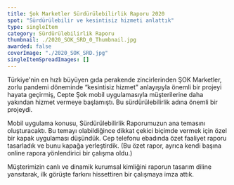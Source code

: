 ```yaml
---
title: Şok Marketler Sürdürülebilirlik Raporu 2020
spot: "Sürdürülebilir ve kesintisiz hizmeti anlattık"
type: singleItem
category: Sürdürülebilirlik Raporu
thumbnail: ./2020_SOK_SRD_0_Thumbnail.jpg
awarded: false
coverImage: "./2020_SOK_SRD.jpg"
singleItemSpreadImages: []
---
```


Türkiye'nin en hızlı büyüyen gıda perakende zincirlerinden ŞOK Marketler, zorlu pandemi döneminde “kesintisiz hizmet” anlayışıyla önemli bir projeyi hayata geçirmiş, Cepte Şok mobil uygulamasıyla müşterilerine daha yakından hizmet vermeye başlamıştı. Bu sürdürülebilirlik adına önemli bir projeydi.

Mobil uygulama konusu, Sürdürülebilirlik Raporumuzun ana temasını oluşturacaktı. Bu temayı olabildiğince dikkat çekici biçimde vermek için özel bir kapak uygulaması düşündük. Cep telefonu ebadında özet faaliyet raporu tasarladık ve bunu kapağa yerleştirdik. (Bu özet rapor, ayrıca kendi başına online rapora yönlendirici bir çalışma oldu.)

Müşterimizin canlı ve dinamik kurumsal kimliğini raporun tasarım diline yansıtarak, ilk görüşte farkını hissettiren bir çalışmaya imza attık.
